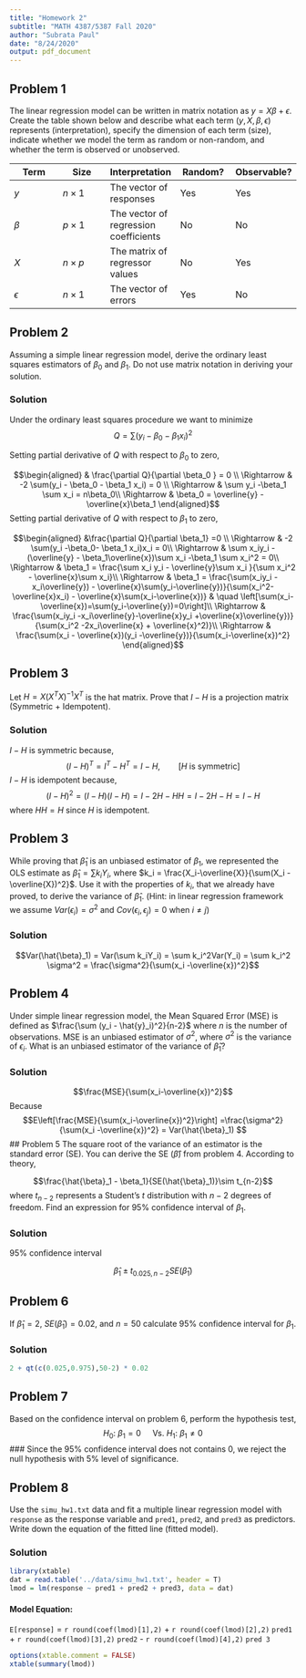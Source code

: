 ```yaml
---
title: "Homework 2"
subtitle: "MATH 4387/5387 Fall 2020"
author: "Subrata Paul"
date: "8/24/2020"
output: pdf_document
---
```


## Problem 1

The linear regression model can be written in matrix notation as $y = X\beta + \epsilon$. Create the table shown below and describe what each term ($y, X, \beta, \epsilon$) represents (interpretation), specify the dimension of each term (size), indicate whether we model the term as random or non-random, and whether the term is observed or unobserved. 

| Term | Size | Interpretation | Random? | Observable? |
|---|---|---|---|---|
| $y$         |   $n\times 1$    |  The vector of responses     |    Yes   |   Yes    |
| $\beta$     |   $p\times 1$    |  The vector of regression coefficients     |   No    | No      |
| $X$         |   $n\times p$    |  The matrix of regressor values     |    No   |    Yes   |
| $\epsilon$  |   $n\times 1$    |  The vector of errors     |  Yes     |   No    |


## Problem 2

Assuming a simple linear regression model, derive the ordinary least squares estimators of $\beta_0$ and $\beta_1$. Do not use matrix notation in deriving your solution. 

### Solution

Under the ordinary least squares procedure we want to minimize 
$$Q = \sum(y_i -\beta_0 -\beta_1x_i)^2$$

Setting partial derivative of $Q$ with respect to $\beta_0$ to zero, 

$$\begin{aligned}
& \frac{\partial Q}{\partial \beta_0 } = 0 \\
\Rightarrow & -2 \sum(y_i - \beta_0 - \beta_1 x_i) = 0 \\
\Rightarrow & \sum y_i -\beta_1 \sum x_i = n\beta_0\\
\Rightarrow & \beta_0 = \overline{y} - \overline{x}\beta_1
\end{aligned}$$
Setting partial derivative of $Q$ with respect to $\beta_1$ to zero, 

$$\begin{aligned}
&\frac{\partial Q}{\partial \beta_1} =0 \\
\Rightarrow & -2 \sum(y_i -\beta_0- \beta_1 x_i)x_i = 0\\
\Rightarrow & \sum x_iy_i -(\overline{y} - \beta_1\overline{x})\sum x_i -\beta_1 \sum x_i^2 = 0\\
\Rightarrow & \beta_1 = \frac{\sum x_i y_i - \overline{y}\sum x_i }{\sum x_i^2 - \overline{x}\sum x_i}\\
\Rightarrow & \beta_1 = \frac{\sum(x_iy_i - x_i\overline{y}) - \overline{x}\sum(y_i-\overline{y})}{\sum(x_i^2-\overline{x}x_i) - \overline{x}\sum(x_i-\overline{x})} & \quad \left[\sum(x_i-\overline{x})=\sum(y_i-\overline{y})=0\right]\\
\Rightarrow & \frac{\sum(x_iy_i -x_i\overline{y}-\overline{x}y_i +\overline{x}\overline{y})}{\sum(x_i^2 -2x_i\overline{x} + \overline{x}^2)}\\
\Rightarrow & \frac{\sum(x_i - \overline{x})(y_i -\overline{y})}{\sum(x_i-\overline{x})^2}
\end{aligned}$$

## Problem 3
Let $H = X(X^TX)^{-1}X^T$ is the hat matrix. Prove that $I-H$ is a projection matrix (Symmetric + Idempotent). 

### Solution

$I-H$ is symmetric because, 
$$(I-H)^T = I^T - H^T = I-H, \qquad [H \text{ is symmetric}]$$
$I-H$ is idempotent because, 
$$(I-H)^2 = (I-H)(I-H) = I - 2H - HH = I -2H - H = I-H$$
where $HH = H$ since $H$ is idempotent. 


## Problem 3 

While proving that $\hat{\beta}_1$ is an unbiased estimator of $\beta_1$, we represented the OLS estimate as $\hat{\beta}_1 = \sum k_i Y_i$, where $k_i = \frac{X_i-\overline{X}}{\sum(X_i - \overline{X})^2}$. Use it with the properties of $k_i$, that we already have proved, to derive the variance of $\hat{\beta}_1$. (Hint: in linear regression framework we assume $Var(\epsilon_i) = \sigma^2$ and $Cov(\epsilon_i, \epsilon_j) = 0$ when $i\neq j$)

### Solution

$$Var(\hat{\beta}_1) = Var(\sum k_iY_i) = \sum k_i^2Var(Y_i) = \sum k_i^2 \sigma^2 = \frac{\sigma^2}{\sum(x_i -\overline{x})^2}$$

## Problem 4

Under simple linear regression model, the Mean Squared Error (MSE) is defined as $\frac{\sum (y_i - \hat{y}_i)^2}{n-2}$ where $n$ is the number of observations. MSE is an unbiased estimator of $\sigma^2$, where $\sigma^2$ is the variance of $\epsilon_i$. What is an unbiased estimator of the variance of $\hat{\beta}_1$?

### Solution

$$\frac{MSE}{\sum(x_i-\overline{x})^2}$$
Because $$E\left[\frac{MSE}{\sum(x_i-\overline{x})^2}\right] =\frac{\sigma^2}{\sum(x_i -\overline{x})^2} = Var(\hat{\beta}_1) $$
## Problem 5
The square root of the variance of an estimator is the standard error (SE). You can derive the SE ($\hat{\beta}$) from problem 4. According to theory, 

$$\frac{\hat{\beta}_1 - \beta_1}{SE(\hat{\beta}_1)}\sim t_{n-2}$$
where $t_{n-2}$ represents a Student's $t$ distribution with $n-2$ degrees of freedom. Find an expression for 95% confidence interval of $\beta_1$. 

### Solution

95% confidence interval

$$\hat{\beta}_1 \pm t_{0.025, n-2} SE(\hat{\beta}_1)$$

## Problem 6

If $\hat{\beta}_1 = 2$, $SE(\hat{\beta}_1) = 0.02$, and $n=50$ calculate 95% confidence interval for $\beta_1$. 

### Solution

```r
2 + qt(c(0.025,0.975),50-2) * 0.02
```

## Problem 7

Based on the confidence interval on problem 6, perform the hypothesis test, 
$$H_0:\ \beta_1 = 0 \quad \text{ Vs. }H_1:\ \beta_1 \neq 0$$
###
Since the 95% confidence interval does not contains 0, we reject the null hypothesis with 5% level of significance. 

## Problem 8 

Use the `simu_hw1.txt` data and fit a multiple linear regression model with `response` as the response variable and `pred1`, `pred2`, and `pred3` as predictors. Write down the equation of the fitted line (fitted model). 

### Solution


```r
library(xtable)
dat = read.table('../data/simu_hw1.txt', header = T)
lmod = lm(response ~ pred1 + pred2 + pred3, data = dat)
```

#### Model Equation:

`E[response]` = `r round(coef(lmod)[1],2)` + `r round(coef(lmod)[2],2)` `pred1` + `r round(coef(lmod)[3],2)` `pred2`  - `r round(coef(lmod)[4],2)` `pred 3`

```r
options(xtable.comment = FALSE)
xtable(summary(lmod))
```

